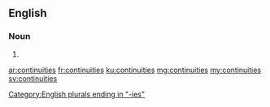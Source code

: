 ==English==

===Noun===
{{head|en|plural}}

# {{plural of|continuity|lang=en}}

[[Category:English plurals ending in "-ies"]]

[[ar:continuities]]
[[fr:continuities]]
[[ku:continuities]]
[[mg:continuities]]
[[my:continuities]]
[[sv:continuities]]